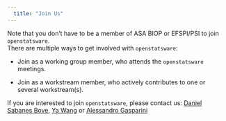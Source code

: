 ```yaml
---
  title: "Join Us"
---
```


Note that you don't have to be a member of ASA BIOP or EFSPI/PSI to join `openstatsware`. \
There are multiple ways to get involved with `openstatsware`:

-   Join as a working group member, who attends the `openstatsware` meetings.

-   Join as a workstream member, who actively contributes to one or several workstream(s).

If you are interested to join `openstatsware`, please contact us: [Daniel Sabanes Bove](mailto:daniel@rconis.com), [Ya Wang](mailto:ya.wang10@gilead.com) or [Alessandro Gasparini](alessandro.gasparini@reddooranalytics.se)
